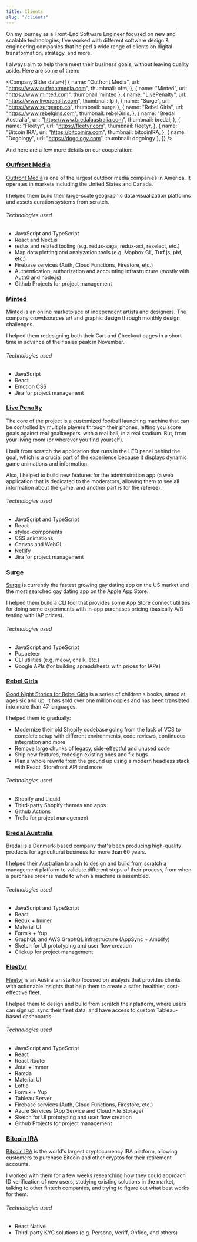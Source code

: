 ```yaml
---
title: Clients
slug: "/clients"
---
```




On my journey as a Front-End Software Engineer focused on new and scalable technologies, I've worked with different software design & engineering companies that helped a wide range of clients on digital transformation, strategy, and more.

I always aim to help them meet their business goals, without leaving quality aside. Here are some of them:

<CompanySlider
  data={[
    {
      name: "Outfront Media",
      url: "https://www.outfrontmedia.com",
      thumbnail: ofm,
    },
    { name: "Minted", url: "https://www.minted.com", thumbnail: minted },
    { name: "LivePenalty", url: "https://www.livepenalty.com", thumbnail: lp },
    { name: "Surge", url: "https://www.surgeapp.co", thumbnail: surge },
    {
      name: "Rebel Girls",
      url: "https://www.rebelgirls.com",
      thumbnail: rebelGirls,
    },
    {
      name: "Bredal Australia",
      url: "https://www.bredalaustralia.com",
      thumbnail: bredal,
    },
    {
      name: "Fleetyr",
      url: "https://fleetyr.com",
      thumbnail: fleetyr,
    },
    {
      name: "Bitcoin IRA",
      url: "https://bitcoinira.com",
      thumbnail: bitcoinIRA,
    },
    { name: "Dogology", url: "https://dogology.com", thumbnail: dogology },
  ]}
/>

And here are a few more details on our cooperation:

### [Outfront Media](https://www.outfrontmedia.com/)

[Outfront Media](https://www.outfrontmedia.com/) is one of the largest outdoor media companies in America. It operates in markets including the United States and Canada.

I helped them build their large-scale geographic data visualization platforms and assets curation systems from scratch.

###### Technologies used

- JavaScript and TypeScript
- React and Next.js
- redux and related tooling (e.g. redux-saga, redux-act, reselect, etc.)
- Map data plotting and analyzation tools (e.g. Mapbox GL, Turf.js, pbf, etc.)
- Firebase services (Auth, Cloud Functions, Firestore, etc.)
- Authentication, authorization and accounting infrastructure (mostly with Auth0 and node.js)
- Github Projects for project management

### [Minted](https://www.minted.com)

[Minted](https://www.minted.com) is an online marketplace of independent artists and designers. The company crowdsources art and graphic design through monthly design challenges.

I helped them redesigning both their Cart and Checkout pages in a short time in advance of their sales peak in November.

###### Technologies used

- JavaScript
- React
- Emotion CSS
- Jira for project management

### [Live Penalty](https://www.livepenalty.com/)

The core of the project is a customized football launching machine that can be controlled by multiple players through their phones, letting you score goals against real goalkeepers, with a real ball, in a real stadium. But, from your living room (or wherever you find yourself).

I built from scratch the application that runs in the LED panel behind the goal, which is a crucial part of the experience because it displays dynamic game animations and information.

Also, I helped to build new features for the administration app (a web application that is dedicated to the moderators, allowing them to see all information about the game, and another part is for the referee).

###### Technologies used

- JavaScript and TypeScript
- React
- styled-components
- CSS animations
- Canvas and WebGL
- Netlify
- Jira for project management

### [Surge](https://www.surgeapp.co/)

[Surge](https://www.surgeapp.co/) is currently the fastest growing gay dating app on the US market and the most searched gay dating app on the Apple App Store.

I helped them build a CLI tool that provides some App Store connect utilities for doing some experiments with in-app purchases pricing (basically A/B testing with IAP prices).

###### Technologies used

- JavaScript and TypeScript
- Puppeteer
- CLI utilities (e.g. meow, chalk, etc.)
- Google APIs (for building spreadsheets with prices for IAPs)

### [Rebel Girls](https://www.rebelgirls.com/)

[Good Night Stories for Rebel Girls](https://www.rebelgirls.com/) is a series of children's books, aimed at ages six and up. It has sold over one million copies and has been translated into more than 47 languages.

I helped them to gradually:

- Modernize their old Shopify codebase going from the lack of VCS to complete setup with different environments, code reviews, continuous integration and more
- Remove large chunks of legacy, side-effectful and unused code
- Ship new features, redesign existing ones and fix bugs
- Plan a whole rewrite from the ground up using a modern headless stack with React, Storefront API and more

###### Technologies used

- Shopify and Liquid
- Third-party Shopify themes and apps
- Github Actions
- Trello for project management

### [Bredal Australia](https://www.bredalaustralia.com/)

[Bredal](https://www.bredal.com/en/) is a Denmark-based company that's been producing high-quality products for agricultural business for more than 60 years.

I helped their Australian branch to design and build from scratch a management platform to validate different steps of their process, from when a purchase order is made to when a machine is assembled.

###### Technologies used

- JavaScript and TypeScript
- React
- Redux + Immer
- Material UI
- Formik + Yup
- GraphQL and AWS GraphQL infrastructure (AppSync + Amplify)
- Sketch for UI prototyping and user flow creation
- Clickup for project management

### [Fleetyr](https://www.fleetyr.com/)

[Fleetyr](https://www.bredal.com/en/) is an Australian startup focused on analysis that provides clients with actionable insights that help them to create a safer, healthier, cost-effective fleet.

I helped them to design and build from scratch their platform, where users can sign up, sync their fleet data, and have access to custom Tableau-based dashboards.

###### Technologies used

- JavaScript and TypeScript
- React
- React Router
- Jotai + Immer
- Ramda
- Material UI
- Lottie
- Formik + Yup
- Tableau Server
- Firebase services (Auth, Cloud Functions, Firestore, etc.)
- Azure Services (App Service and Cloud File Storage)
- Sketch for UI prototyping and user flow creation
- Github Projects for project management

### [Bitcoin IRA](https://bitcoinira.com)

[Bitcoin IRA](https://bitcoinira.com) is the world's largest cryptocurrency IRA platform, allowing customers to purchase Bitcoin and other cryptos for their retirement accounts.

I worked with them for a few weeks researching how they could approach ID verification of new users, studying existing solutions in the market, talking to other fintech companies, and trying to figure out what best works for them.

###### Technologies used

- React Native
- Third-party KYC solutions (e.g. Persona, Veriff, Onfido, and others)
